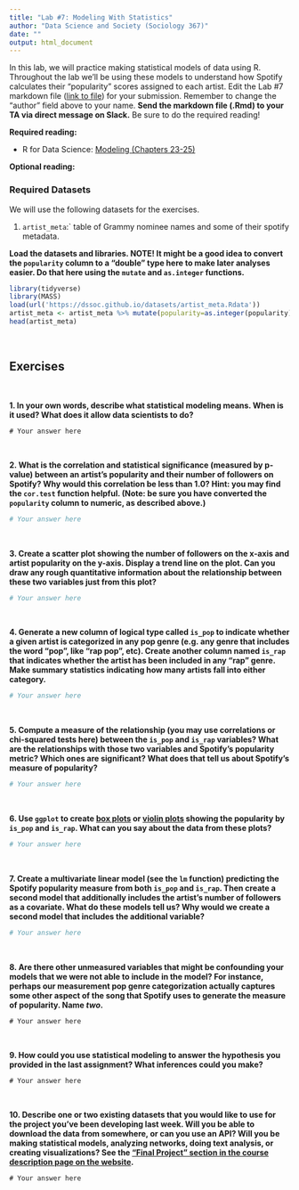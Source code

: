 ```yaml
---
title: "Lab #7: Modeling With Statistics"
author: "Data Science and Society (Sociology 367)"
date: ""
output: html_document
---
```



In this lab, we will practice making statistical models of data using R. Throughout the lab we'll be using these models to understand how Spotify calculates their "popularity" scores assigned to each artist. Edit the Lab #7 markdown file ([link to file](https://github.com/dssoc/dssoc.github.io/raw/master/assignments/Lab_7.Rmd)) for your submission. Remember to change the "author" field above to your name. **Send the markdown file (.Rmd) to your TA via direct message on Slack.** Be sure to do the required reading!

**Required reading:** 

* R for Data Science: [Modeling (Chapters 23-25)](https://r4ds.had.co.nz/model-intro.html)


**Optional reading:** 



### Required Datasets

We will use the following datasets for the exercises.

(1) `artist_meta`:` table of Grammy nominee names and some of their spotify metadata.


**Load the datasets and libraries. NOTE! It might be a good idea to convert the `popularity` column to a "double" type here to make later analyses easier. Do that here using the `mutate` and `as.integer` functions.**
```r
library(tidyverse)
library(MASS)
load(url('https://dssoc.github.io/datasets/artist_meta.Rdata'))
artist_meta <- artist_meta %>% mutate(popularity=as.integer(popularity))
head(artist_meta)
```
<br/>


## Exercises
<br/>

**1. In your own words, describe what statistical modeling means. When is it used? What does it allow data scientists to do?**

```
# Your answer here
```
<br/>


**2. What is the correlation and statistical significance (measured by p-value) between an artist's popularity and their number of followers on Spotify? Why would this correlation be less than 1.0? Hint: you may find the `cor.test` function helpful. (Note: be sure you have converted the `popularity` column to numeric, as described above.)**
```r
# Your answer here
```
<br/>


**3. Create a scatter plot showing the number of followers on the x-axis and artist popularity on the y-axis. Display a trend line on the plot. Can you draw any rough quantitative information about the relationship between these two variables just from this plot?**
```r
# Your answer here
```
<br/>


**4. Generate a new column of logical type called `is_pop` to indicate whether a given artist is categorized in any pop genre (e.g. any genre that includes the word "pop", like "rap pop", etc). Create another column named `is_rap` that indicates whether the artist has been included in any "rap" genre. Make summary statistics indicating how many artists fall into either category.**
```r
# Your answer here
```
<br/>

**5. Compute a measure of the relationship (you may use correlations or chi-squared tests here) between the `is_pop` and `is_rap` variables? What are the relationships with those two variables and Spotify's popularity metric? Which ones are significant? What does that tell us about Spotify's measure of popularity?**
```r
# Your answer here
```
<br/>

**6. Use `ggplot` to create [box plots](https://www.r-graph-gallery.com/boxplot.html) or [violin plots](https://www.r-graph-gallery.com/violin.html) showing the popularity by `is_pop` and `is_rap`. What can you say about the data from these plots?**
```r
# Your answer here
```
<br/>

**7. Create a multivariate linear model (see the `lm` function) predicting the Spotify popularity measure from both `is_pop` and `is_rap`. Then create a second model that additionally includes the artist's number of followers as a covariate. What do these models tell us? Why would we create a second model that includes the additional variable?**
```r
# Your answer here
```
<br/>


**8. Are there other unmeasured variables that might be confounding your models that we were not able to include in the model? For instance, perhaps our measurement pop genre categorization actually captures some other aspect of the song that Spotify uses to generate the measure of popularity. Name *two*.**
```
# Your answer here
```
<br/>

**9. How could you use statistical modeling to answer the hypothesis you provided in the last assignment? What inferences could you make?**
```
# Your answer here
```
<br/>


**10. Describe one or two existing datasets that you would like to use for the project you've been developing last week. Will you be able to download the data from somewhere, or can you use an API? Will you be making statistical models, analyzing networks, doing text analysis, or creating visualizations? See the ["Final Project " section in the course description page on the website](https://dssoc.github.io/course/).**
```
# Your answer here
```
